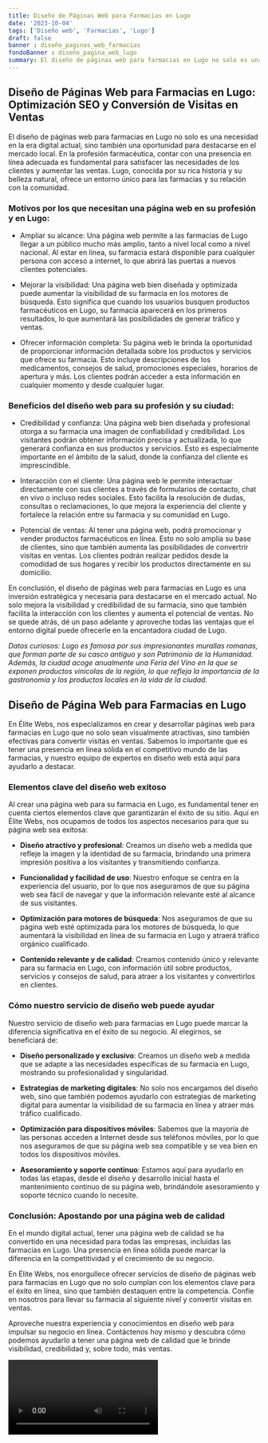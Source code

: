 ```yaml
---
title: Diseño de Páginas Web para Farmacias en Lugo
date: '2023-10-04'
tags: ['Diseño web', 'Farmacias', 'Lugo']
draft: false
banner : diseño_paginas_web_farmacias
fondoBanner : diseño_pagina_web_lugo
summary: El diseño de páginas web para farmacias en Lugo no solo es una necesidad en la era digital actual, sino también una oportunidad para destacarse en el mercado local. En la profesión farmacéutica, contar con una presencia en línea adecuada es fundamental para satisfacer las necesidades de los clientes y aumentar las ventas. Lugo, conocida por su rica historia y su belleza natural, ofrece un entorno único para las farmacias y su relación con la comunidad.
---
```


## Diseño de Páginas Web para Farmacias en Lugo: Optimización SEO y Conversión de Visitas en Ventas

El diseño de páginas web para farmacias en Lugo no solo es una necesidad en la era digital actual, sino también una oportunidad para destacarse en el mercado local. En la profesión farmacéutica, contar con una presencia en línea adecuada es fundamental para satisfacer las necesidades de los clientes y aumentar las ventas. Lugo, conocida por su rica historia y su belleza natural, ofrece un entorno único para las farmacias y su relación con la comunidad.

### Motivos por los que necesitan una página web en su profesión y en Lugo:

- Ampliar su alcance: Una página web permite a las farmacias de Lugo llegar a un público mucho más amplio, tanto a nivel local como a nivel nacional. Al estar en línea, su farmacia estará disponible para cualquier persona con acceso a internet, lo que abrirá las puertas a nuevos clientes potenciales.

- Mejorar la visibilidad: Una página web bien diseñada y optimizada puede aumentar la visibilidad de su farmacia en los motores de búsqueda. Esto significa que cuando los usuarios busquen productos farmacéuticos en Lugo, su farmacia aparecerá en los primeros resultados, lo que aumentará las posibilidades de generar tráfico y ventas.

- Ofrecer información completa: Su página web le brinda la oportunidad de proporcionar información detallada sobre los productos y servicios que ofrece su farmacia. Esto incluye descripciones de los medicamentos, consejos de salud, promociones especiales, horarios de apertura y más. Los clientes podrán acceder a esta información en cualquier momento y desde cualquier lugar.

### Beneficios del diseño web para su profesión y su ciudad:

- Credibilidad y confianza: Una página web bien diseñada y profesional otorga a su farmacia una imagen de confiabilidad y credibilidad. Los visitantes podrán obtener información precisa y actualizada, lo que generará confianza en sus productos y servicios. Esto es especialmente importante en el ámbito de la salud, donde la confianza del cliente es imprescindible.

- Interacción con el cliente: Una página web le permite interactuar directamente con sus clientes a través de formularios de contacto, chat en vivo o incluso redes sociales. Esto facilita la resolución de dudas, consultas o reclamaciones, lo que mejora la experiencia del cliente y fortalece la relación entre su farmacia y su comunidad en Lugo.

- Potencial de ventas: Al tener una página web, podrá promocionar y vender productos farmacéuticos en línea. Esto no solo amplía su base de clientes, sino que también aumenta las posibilidades de convertrir visitas en ventas. Los clientes podrán realizar pedidos desde la comodidad de sus hogares y recibir los productos directamente en su domicilio.

En conclusión, el diseño de páginas web para farmacias en Lugo es una inversión estratégica y necesaria para destacarse en el mercado actual. No solo mejora la visibilidad y credibilidad de su farmacia, sino que también facilita la interacción con los clientes y aumenta el potencial de ventas. No se quede atrás, dé un paso adelante y aproveche todas las ventajas que el entorno digital puede ofrecerle en la encantadora ciudad de Lugo.

*Datos curiosos: Lugo es famosa por sus impresionantes murallas romanas, que forman parte de su casco antiguo y son Patrimonio de la Humanidad. Además, la ciudad acoge anualmente una Feria del Vino en la que se exponen productos vinícolas de la región, lo que refleja la importancia de la gastronomía y los productos locales en la vida de la ciudad.*

<GifSeo />

<Cta />

## Diseño de Página Web para Farmacias en Lugo

En Élite Webs, nos especializamos en crear y desarrollar páginas web para farmacias en Lugo que no solo sean visualmente atractivas, sino también efectivas para convertir visitas en ventas. Sabemos lo importante que es tener una presencia en línea sólida en el competitivo mundo de las farmacias, y nuestro equipo de expertos en diseño web está aquí para ayudarlo a destacar.

### Elementos clave del diseño web exitoso

Al crear una página web para su farmacia en Lugo, es fundamental tener en cuenta ciertos elementos clave que garantizarán el éxito de su sitio. Aquí en Élite Webs, nos ocupamos de todos los aspectos necesarios para que su página web sea exitosa:

- **Diseño atractivo y profesional**: Creamos un diseño web a medida que refleje la imagen y la identidad de su farmacia, brindando una primera impresión positiva a los visitantes y transmitiendo confianza.

- **Funcionalidad y facilidad de uso**: Nuestro enfoque se centra en la experiencia del usuario, por lo que nos aseguramos de que su página web sea fácil de navegar y que la información relevante esté al alcance de sus visitantes.

- **Optimización para motores de búsqueda**: Nos aseguramos de que su página web esté optimizada para los motores de búsqueda, lo que aumentará la visibilidad en línea de su farmacia en Lugo y atraerá tráfico orgánico cualificado.

- **Contenido relevante y de calidad**: Creamos contenido único y relevante para su farmacia en Lugo, con información útil sobre productos, servicios y consejos de salud, para atraer a los visitantes y convertirlos en clientes.

### Cómo nuestro servicio de diseño web puede ayudar

Nuestro servicio de diseño web para farmacias en Lugo puede marcar la diferencia significativa en el éxito de su negocio. Al elegirnos, se beneficiará de:

- **Diseño personalizado y exclusivo**: Creamos un diseño web a medida que se adapte a las necesidades específicas de su farmacia en Lugo, mostrando su profesionalidad y singularidad.

- **Estrategias de marketing digitales**: No solo nos encargamos del diseño web, sino que también podemos ayudarlo con estrategias de marketing digital para aumentar la visibilidad de su farmacia en línea y atraer más tráfico cualificado.

- **Optimización para dispositivos móviles**: Sabemos que la mayoría de las personas acceden a Internet desde sus teléfonos móviles, por lo que nos aseguramos de que su página web sea compatible y se vea bien en todos los dispositivos móviles.

- **Asesoramiento y soporte continuo**: Estamos aquí para ayudarlo en todas las etapas, desde el diseño y desarrollo inicial hasta el mantenimiento continuo de su página web, brindándole asesoramiento y soporte técnico cuando lo necesite.

### Conclusión: Apostando por una página web de calidad

En el mundo digital actual, tener una página web de calidad se ha convertido en una necesidad para todas las empresas, incluidas las farmacias en Lugo. Una presencia en línea sólida puede marcar la diferencia en la competitividad y el crecimiento de su negocio.

En Élite Webs, nos enorgullece ofrecer servicios de diseño de páginas web para farmacias en Lugo que no solo cumplan con los elementos clave para el éxito en línea, sino que también destaquen entre la competencia. Confíe en nosotros para llevar su farmacia al siguiente nivel y convertir visitas en ventas.

Aproveche nuestra experiencia y conocimientos en diseño web para impulsar su negocio en línea. Contáctenos hoy mismo y descubra cómo podemos ayudarlo a tener una página web de calidad que le brinde visibilidad, credibilidad y, sobre todo, más ventas.

<Video />

<CtaBot job='Farmacias' city='Lugo'/>

<Gmaps query='Lugo+españa+maps' />